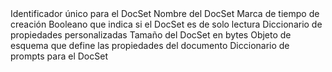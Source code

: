 <ParamField path="docset_id" type="string">
  Identificador único para el DocSet
</ParamField>

<ParamField path="name" type="string">
  Nombre del DocSet
</ParamField>

<ParamField path="created" type="timestamp">
  Marca de tiempo de creación
</ParamField>

<ParamField path="readonly" type="boolean">
  Booleano que indica si el DocSet es de solo lectura
</ParamField>

<ParamField path="properties" type="object">
  Diccionario de propiedades personalizadas
</ParamField>

<ParamField path="size" type="number">
  Tamaño del DocSet en bytes
</ParamField>

<ParamField path="schema" type="Schema">
  Objeto de esquema que define las propiedades del documento
</ParamField>

<ParamField path="prompts" type="object">
  Diccionario de prompts para el DocSet
</ParamField>

